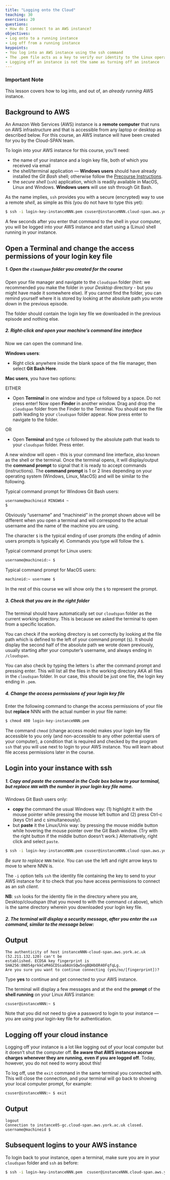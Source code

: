 ```yaml
---
title: "Logging onto the Cloud"
teaching: 30
exercises: 20
questions:
- How do I connect to an AWS instance?
objectives:
- Log onto to a running instance
- Log off from a running instance
keypoints:
- You log into an AWS instance using the ssh command
- The .pem file acts as a key to verify our identity to the Linux operating system in your AWS instance.
- Logging off an instance is not the same as turning off an instance
---
```

### Important Note

This lesson covers how to log into, and out of, an *already running* AWS instance.

## Background to AWS

An Amazon Web Services (AWS) instance is a **remote computer** that runs on AWS infrastructure and that is accessible from any laptop or desktop as described below. For this course, an AWS instance will have been created for you by the Cloud-SPAN team.

To login into your AWS instance for this course, you'll need:

- the name of your instance and a login key file, both of which you received via email
- the shell/terminal application --- **Windows users** should have already installed the *Git Bash* shell; otherwise follow the [Precourse Instructions](/docs/miscellanea/precourse-instructions.qmd).
- the *secure shell* (`ssh`) application, which is readily available in MacOS, Linux and Windows. **Windows users** will use ssh through Git Bash. 

As the name implies, ``ssh`` provides you with a secure (encrypted) way to use a remote *shell*, as simple as this (you do not have to type this yet):

 ```bash
 $ ssh -i login-key-instanceNNN.pem csuser@instanceNNN.cloud-span.aws.york.ac.uk
 ```
 
A few seconds after you enter that command to the shell in your computer, you will be logged into your AWS instance and start using a (Linux) shell running in your instance.

## Open a Terminal and change the access permissions of your login key file

##### **1. Open the `cloudspan` folder you created for the course**

Open your file manager and navigate to the `cloudspan` folder (hint: we recommended you make the folder in your *Desktop* directory - but you might have made it somewhere else). If you cannot find the folder, you can remind yourself where it is stored by looking at the absolute path you wrote down in the previous episode.

The folder should contain the login key file we downloaded in the previous episode and nothing else.

##### **2. Right-click and open your machine's command line interface**

Now we can open the command line.

**Windows users**:

- Right click anywhere inside the blank space of the file manager, then select **Git Bash Here**.
  
**Mac users**, you have two options:
    
EITHER

- Open **Terminal** in one window and type `cd` followed by a space. Do not press enter! Now open **Finder** in another window. Drag and drop the `cloudspan` folder from the Finder to the Terminal. You should see the file path leading to your `cloudspan` folder appear. Now press enter to navigate to the folder.

OR

- Open **Terminal** and type `cd` followed by the absolute path that leads to your `cloudspan` folder. Press enter.  
    
A new window will open - this is your command line interface, also known as the shell or the terminal. Once the terminal opens, it will display/output the **command prompt** to signal that it is ready to accept commands (instructions). The **command prompt** is 1 or 2 lines depending on your operating system (Windows, Linux, MacOS) and will be similar to the following.

Typical command prompt for Windows Git Bash users:

```bash
username@machineid MINGW64 ~
$
```

Obviously "username" and "machineid" in the prompt shown above will be different when you open a terminal and will correspond to the actual username and the name of the machine you are using. 

The character `$` is the typical ending of user prompts (the ending of admin users prompts is typically `#`). Commands you type will follow the `$`.
    
Typical command prompt for Linux users:

```bash
username@machineid:~ $
```
    
Typical command prompt for MacOS users:

```bash
machineid:~ username $
```
        
In the rest of this course we will show only the `$` to represent the prompt. 

##### **3. Check that you are in the right folder**

The terminal should have automatically set our `cloudspan` folder as the current working directory. This is because we asked the terminal to open from a specific location.

You can check if the working directory is set correctly by looking at the file path which is defined to the left of your command prompt (`$`). It should display the second half of the absolute path we wrote down previously, usually starting after your computer's username, and always ending in `/cloudspan`.

You can also check by typing the letters `ls` after the command prompt and pressing enter. This will list all the files in the working directory AKA all files in the `cloudspan` folder. In our case, this should be just one file, the login key ending in `.pem`.

##### **4. Change the access permissions of your login key file**

Enter the following command to change the access permissions of your file but **replace** NNN with the actual number in your file name:

```bash
$ chmod 400 login-key-instanceNNN.pem 
```

The command `chmod` (change access mode) makes your login key file accessible to you only (and non-accessible to any other potential users of your computer), a condition that is required and checked by the program `ssh` that you will use next to login to your AWS instance. You will learn about file access permissions later in the course.

## Login into your instance with ssh

##### **1. Copy and paste the command in the Code box below to your *terminal*, but *replace* `NNN` with the number in your login key file name.**

Windows Git Bash users only:

- **copy** the command the usual Windows way: (1) highlight it with the mouse pointer while pressing the mouse left button and (2) press Ctrl-c (keys Ctrl and c simultaneously).
- but **paste** it the Linux/Unix way: by pressing the mouse middle button while hovering the mouse pointer over the Git Bash window. (Try with the right button if the middle button doesn't work.) Alternatively, right click and select `paste`.

```bash
$ ssh -i login-key-instanceNNN.pem csuser@instanceNNN.cloud-span.aws.york.ac.uk
```

*Be sure to replace* `NNN` *twice.* You can use the left and right arrow keys to move to where NNN is.

The `-i` option tells `ssh` the identity file containing the key to send to your AWS instance for it to check that you have access permissions to connect as an *ssh client*. 

**NB**: `ssh` looks for the identity file in the directory where you are, Desktop/cloudspan (that you moved to with the command `cd` above), which is the same directory wherein you downloaded your login key file.  


##### **2. The terminal will display a security message, after you enter the `ssh` command, *similar* to the message below:**

::: {.callout-note}
## Output
```text
The authenticity of host instanceNNN-cloud-span.aws.york.ac.uk (52.211.132.120) can't be
established. ECDSA key fingerprint is SHA256:8N054prkkCeM4GCDSsa0AUnSQw5ngBQHbOR40FqfqLg.
Are you sure you want to continue connecting (yes/no/[fingerprint])? 
```
:::

Type **yes** to continue and get connected to your AWS instance.

The terminal will display a few messages and at the end the **prompt** of the **shell running** on your Linux AWS instance:

```bash
csuser@instanceNNN:~ $
```

Note that you did not need to give a password to login to your instance --- you are using your login-key file for authentication.

## Logging off your cloud instance

Logging off your instance is a lot like logging out of your local computer but it doesn't shut the computer off. **Be aware that AWS instances accrue charges whenever they are running, even if you are logged off**. Today, however, you do not need to worry about this!

To log off, use the `exit` command in the same terminal you connected with. This will close the connection, and your terminal will go back to showing your local computer prompt, for example:

```bash
csuser@instanceNNN:~ $ exit
```
::: {.callout-note}
## Output
```text
logout
Connection to instance05-gc.cloud-span.aws.york.ac.uk closed.
username@machineid $
```
:::

## Subsequent logins to your AWS instance

To login back to your instance, open a terminal, make sure you are in your `cloudspan` folder and `ssh` as before:

```bash
$ ssh -i login-key-instanceNNN.pem  csuser@instanceNNN.cloud-span.aws.york.ac.uk
```

